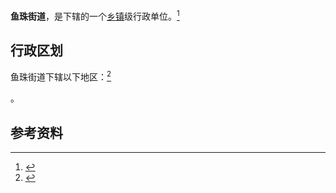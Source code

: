 {{中国乡级行政区|44/01/12/003/000}}

'''鱼珠街道'''，是{{PRC admin/fullname|44/01/12/003/000|3}}下辖的一个[[乡镇|乡镇]]级行政单位。<ref>{{PRC admin/ref sgc|{{PRC admin/parent|44/01/12/003/000}}}}</ref>

== 行政区划 ==

鱼珠街道下辖以下地区：<ref>{{PRC admin/ref sgc|44/01/12/003/000}}</ref>

{{PRC admin/children|44/01/12/003/000}}。

== 参考资料 ==

{{reflist}}

{{行政区划小作品}}
{{PRC admin/navcat|44/01/12/003/000}}